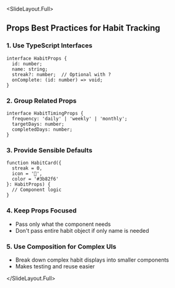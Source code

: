 
<SlideLayout.Full>
## Props Best Practices for Habit Tracking

### 1. **Use TypeScript Interfaces**
```tsx
interface HabitProps {
  id: number;
  name: string;
  streak?: number;  // Optional with ?
  onComplete: (id: number) => void;
}
```

### 2. **Group Related Props**
```tsx
interface HabitTimingProps {
  frequency: 'daily' | 'weekly' | 'monthly';
  targetDays: number;
  completedDays: number;
}
```

### 3. **Provide Sensible Defaults**
```tsx
function HabitCard({ 
  streak = 0,
  icon = '📌',
  color = '#3b82f6' 
}: HabitProps) {
  // Component logic
}
```

### 4. **Keep Props Focused**
- Pass only what the component needs
- Don't pass entire habit object if only name is needed

### 5. **Use Composition for Complex UIs**
- Break down complex habit displays into smaller components
- Makes testing and reuse easier

</SlideLayout.Full>
